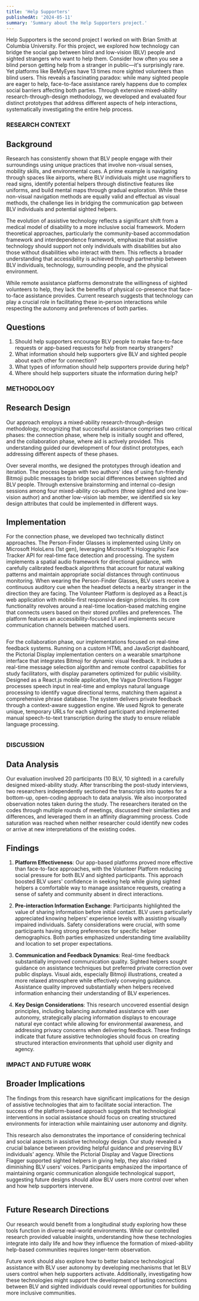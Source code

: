 ```yaml
---
title: 'Help Supporters'
publishedAt: '2024-05-11'
summary: 'Summary about the Help Supporters project.'
---
```


Help Supporters is the second project I worked on with Brian Smith at Columbia University. For this project, we explored how technology can bridge the social gap between blind and low-vision (BLV) people and sighted strangers who want to help them. Consider how often you see a blind person getting help from a stranger in public—it's surprisingly rare. Yet platforms like BeMyEyes have 13 times more sighted volunteers than blind users. This reveals a fascinating paradox: while many sighted people are eager to help, face-to-face assistance rarely happens due to complex social barriers affecting both parties. Through extensive mixed-ability research-through-design methodology, we developed and evaluated four distinct prototypes that address different aspects of help interactions, systematically investigating the entire help process.

### RESEARCH CONTEXT

## Background
Research has consistently shown that BLV people engage with their surroundings using unique practices that involve non-visual senses, mobility skills, and environmental cues. A prime example is navigating through spaces like airports, where BLV individuals might use magnifiers to read signs, identify potential helpers through distinctive features like uniforms, and build mental maps through gradual exploration. While these non-visual navigation methods are equally valid and effectual as visual methods, the challenge lies in bridging the communication gap between BLV individuals and potential sighted helpers.

The evolution of assistive technology reflects a significant shift from a medical model of disability to a more inclusive social framework. Modern theoretical approaches, particularly the community-based accommodation framework and interdependence framework, emphasize that assistive technology should support not only individuals with disabilities but also those without disabilities who interact with them. This reflects a broader understanding that accessibility is achieved through partnership between BLV individuals, technology, surrounding people, and the physical environment.

While remote assistance platforms demonstrate the willingness of sighted volunteers to help, they lack the benefits of physical co-presence that face-to-face assistance provides. Current research suggests that technology can play a crucial role in facilitating these in-person interactions while respecting the autonomy and preferences of both parties.

## Questions
1. Should help supporters encourage BLV people to make face-to-face requests or app-based requests for help from nearby strangers?
2. What information should help supporters give BLV and sighted people about each other for connection?
3. What types of information should help supporters provide during help?
4. Where should help supporters situate the information during help?

### METHODOLOGY

## Research Design
Our approach employs a mixed-ability research-through-design methodology, recognizing that successful assistance comprises two critical phases: the connection phase, where help is initially sought and offered, and the collaboration phase, where aid is actively provided. This understanding guided our development of four distinct prototypes, each addressing different aspects of these phases.

Over several months, we designed the prototypes through ideation and iteration. The process began with two authors' idea of using fun-friendly Bitmoji public messages to bridge social differences between sighted and BLV people. Through extensive brainstorming and internal co-design sessions among four mixed-ability co-authors (three sighted and one low-vision author) and another low-vision lab member, we identified six key design attributes that could be implemented in different ways.

## Implementation
For the connection phase, we developed two technically distinct approaches. The Person-Finder Glasses is implemented using Unity on Microsoft HoloLens (1st gen), leveraging Microsoft's Holographic Face Tracker API for real-time face detection and processing. The system implements a spatial audio framework for directional guidance, with carefully calibrated feedback algorithms that account for natural walking patterns and maintain appropriate social distances through continuous monitoring. When wearing the Person-Finder Glasses, BLV users receive a continuous auditory cue when the headset detects a nearby stranger in the direction they are facing. The Volunteer Platform is deployed as a React.js web application with mobile-first responsive design principles. Its core functionality revolves around a real-time location-based matching engine that connects users based on their stored profiles and preferences. The platform features an accessibility-focused UI and implements secure communication channels between matched users.

<Image 
  src="/help_supporters/person_finder_glasses.png"
  alt=""
  width={800}
  height={600}
  caption="The Person-Finder Glasses helping a BLV user locate and greet people in a public space, shown from side view (left) with auditory cues and overhead plan view (right) illustrating person detection."
/>

For the collaboration phase, our implementations focused on real-time feedback systems. Running on a custom HTML and JavaScript dashboard, the Pictorial Display implementation centers on a wearable smartphone interface that integrates Bitmoji for dynamic visual feedback. It includes a real-time message selection algorithm and remote control capabilities for study facilitators, with display parameters optimized for public visibility. Designed as a React.js mobile application, the Vague Directions Flagger processes speech input in real-time and employs natural language processing to identify vague directional terms, matching them against a comprehensive phrase database. The system delivers private feedback through a context-aware suggestion engine. We used Ngrok to generate unique, temporary URLs for each sighted participant and implemented manual speech-to-text transcription during the study to ensure reliable language processing.

<Image 
  src="/help_supporters/vauge_directions_flagger.png"
  alt=""
  width={800}
  height={600}
  caption="The Vague Direction Flagger system in use where a sighted user's app flags imprecise directions while assisting a BLV user (left) and the app interface showing flagged vague terms and completion notice after corrections (right)."
/>

### DISCUSSION

## Data Analysis
Our evaluation involved 20 participants (10 BLV, 10 sighted) in a carefully designed mixed-ability study. After transcribing the post-study interviews, two researchers independently sectioned the transcripts into quotes for a bottom-up, open-coding approach to data analysis. We also incorporated observation notes taken during the study. The researchers iterated on the codes through multiple rounds of meetings, discussed their similarities and differences, and leveraged them in an affinity diagramming process. Code saturation was reached when neither researcher could identify new codes or arrive at new interpretations of the existing codes.

## Findings
1. **Platform Effectiveness**: Our app-based platforms proved more effective than face-to-face approaches, with the Volunteer Platform reducing social pressure for both BLV and sighted participants. This approach boosted BLV users' confidence in seeking help while giving sighted helpers a comfortable way to manage assistance requests, creating a sense of safety and community absent in direct interactions.

2. **Pre-interaction Information Exchange**: Participants highlighted the value of sharing information before initial contact. BLV users particularly appreciated knowing helpers' experience levels with assisting visually impaired individuals. Safety considerations were crucial, with some participants having strong preferences for specific helper demographics. Both parties emphasized understanding time availability and location to set proper expectations.

<Gif src="/help_supporters/help_supporters_interactions.gif" alt="" caption="Help Supporters prototypes in action: Volunteer Platform interface, Pictorial Display for guidance, and Vague Directions Flagger for navigation instructions." />

3. **Communication and Feedback Dynamics**: Real-time feedback substantially improved communication quality. Sighted helpers sought guidance on assistance techniques but preferred private correction over public displays. Visual aids, especially Bitmoji illustrations, created a more relaxed atmosphere while effectively conveying guidance. Assistance quality improved substantially when helpers received information enhancing their understanding of BLV experiences.

4. **Key Design Considerations**: This research uncovered essential design principles, including balancing automated assistance with user autonomy, strategically placing information displays to encourage natural eye contact while allowing for environmental awareness, and addressing privacy concerns when delivering feedback. These findings indicate that future assistive technologies should focus on creating structured interaction environments that uphold user dignity and agency.

### IMPACT AND FUTURE WORK

## Broader Implications
The findings from this research have significant implications for the design of assistive technologies that aim to facilitate social interaction. The success of the platform-based approach suggests that technological interventions in social assistance should focus on creating structured environments for interaction while maintaining user autonomy and dignity. 

This research also demonstrates the importance of considering technical and social aspects in assistive technology design. Our study revealed a crucial balance between providing helpful guidance and preserving BLV individuals' agency. While the Pictorial Display and Vague Directions Flagger supported sighted helpers in giving help, they also risked diminishing BLV users' voices. Participants emphasized the importance of maintaining organic communication alongside technological support, suggesting future designs should allow BLV users more control over when and how help supporters intervene.

<Image 
  src="/help_supporters/interdependence_framwork.png"
  alt=""
  width={800}
  height={600}
  caption="A diagram showing how assistive technology enables interaction between BLV and sighted individuals through three phases: interdependence, connection, and collaboration."
/>

## Future Research Directions
Our research would benefit from a longitudinal study exploring how these tools function in diverse real-world environments. While our controlled research provided valuable insights, understanding how these technologies integrate into daily life and how they influence the formation of mixed-ability help-based communities requires longer-term observation.

Future work should also explore how to better balance technological assistance with BLV user autonomy by developing mechanisms that let BLV users control when help supporters activate. Additionally, investigating how these technologies might support the development of lasting connections between BLV and sighted individuals could reveal opportunities for building more inclusive communities.